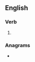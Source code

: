 ==English==

===Verb===
{{head|en|verb form}}

# {{en-third-person singular of|resize}}

===Anagrams===
* {{anagrams|en|seizers}}